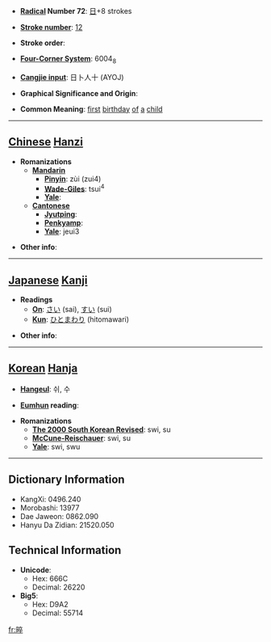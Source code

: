 * '''[[Wiktionary:Chinese radical index| Radical]] Number 72''': [[Wiktionary:Chinese radical index 日|日]]+8 strokes

* '''[[Wiktionary:Chinese total strokes index|Stroke number]]''': [[Wiktionary:Chinese total strokes index 12|12]]

* '''Stroke order''': 

* '''[[Wiktionary:Chinese four corner index|Four-Corner System]]''': 6004<sub>8</sub>

* '''[[Wiktionary:Chinese Cangjie index|Cangjie input]]''': 日卜人十 (AYOJ)

* '''Graphical Significance and Origin''': 

* '''Common Meaning''': [[first]] [[birthday]] [[of]] [[a]] [[child]]

----

== [[Chinese]] [[Hanzi]] ==

* '''Romanizations'''
** '''[[Mandarin]]'''
*** '''[[Pinyin]]''': zùi (zui4)
*** '''[[Wade-Giles]]''': tsui<sup>4</sup>
*** '''[[Yale]]''': 
** '''[[Cantonese]]'''
*** '''[[Jyutping]]''':
*** '''[[Penkyamp]]''': 
*** '''[[Yale]]''': jeui3

* '''Other info''': 

----

== [[Japanese]] [[Kanji]] ==

* '''Readings'''
** '''[[On]]''': [[さい]] (sai), [[すい]] (sui)
** '''[[Kun]]''': [[ひとまわり]] (hitomawari)

* '''Other info''':  

----

== [[Korean]] [[Hanja]] ==

* '''[[Hangeul]]''': 쉬, 수

* '''[[Eumhun]] reading''': 

* '''Romanizations'''
** '''[[The 2000 South Korean Revised Romanization|The 2000 South Korean Revised]]''': swi, su
** '''[[McCune-Reischauer]]''': swi, su
** '''[[Yale]]''': swi, swu

----

== Dictionary Information ==

* KangXi: 0496.240
* Morobashi: 13977
* Dae Jaweon: 0862.090
* Hanyu Da Zidian: 21520.050

== Technical Information ==

* '''Unicode''':
** Hex: 666C
** Decimal: 26220
* '''Big5''':
** Hex: D9A2
** Decimal: 55714

[[fr:晬]]